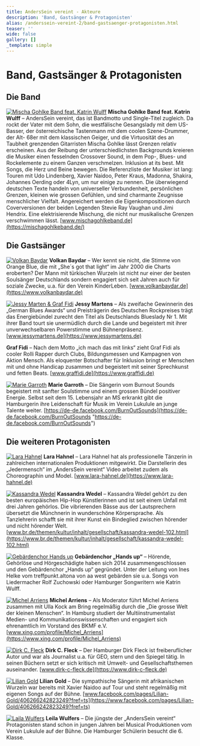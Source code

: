 ```yaml
---
title: AndersSein vereint - Akteure
description: 'Band, Gastsänger & Protagonisten'
alias: /anderssein-vereint-2/band-gastsaenger-protagonisten.html
teaser: ''
wide: false
gallery: []
_template: simple
---
```


# Band, Gastsänger & Protagonisten

## Die Band

[![Mischa Gohlke Band feat. Katrin Wulff](/media/2015/05/Mischa-Gohlke-Band-feat.-Katrin-Wulff-4a-_-Foto-by-Tom-Roeler-2.jpg "Foto by Tom Roeler")](/media/2015/05/Mischa-Gohlke-Band-feat.-Katrin-Wulff-4a-_-Foto-by-Tom-Roeler-2.jpg) **Mischa Gohlke Band feat. Katrin Wulff** – AndersSein vereint, das ist Bandmotto und Single-Titel zugleich. Da rockt der Vater mit dem Sohn, die westfälische Gesangslady mit dem US-Basser, der österreichische Tastenmann mit dem coolen Szene-Drummer, der Alt- 68er mit dem klassischen Geiger, und die Virtuosität des an Taubheit grenzenden Gitarristen Mischa Gohlke lässt Grenzen relativ erscheinen. Aus der Reibung der unterschiedlichsten Backgrounds kreieren die Musiker einen fesselnden Crossover Sound, in dem Pop-, Blues- und Rockelemente zu einem Ganzen verschmelzen. Inklusion at its best. Mit Songs, die Herz und Beine bewegen. Die Referenzliste der Musiker ist lang: Touren mit Udo Lindenberg, Xavier Naidoo, Peter Kraus, Madonna, Shakira, Johannes Oerding oder 4Lyn, um nur einige zu nennen. Die überwiegend deutschen Texte handeln von universeller Verbundenheit, persönlichen Grenzen, kleinen wie grossen Gefühlen, und sind charmante Zeugnisse menschlicher Vielfalt. Angereichert werden die Eigenkompositionen durch Coverversionen der beiden Legenden Stevie Ray Vaughan und Jimi Hendrix. Eine elektrisierende Mischung, die nicht nur musikalische Grenzen verschwimmen lässt. [www.mischagohlkeband.de](https://mischagohlkeband.de/)

## Die Gastsänger

[![Volkan Baydar](/media/2015/05/Volkan-Baydar-_-Foto-by-Robin-Schmiedebach.jpg "Foto by Robin Schmiedebach")](/media/2015/05/Volkan-Baydar-_-Foto-by-Robin-Schmiedebach.jpg) **Volkan Baydar** – Wer kennt sie nicht, die Stimme von Orange Blue, die mit „She´s got that light“ im Jahr 2000 die Charts eroberten? Der Mann mit türkischen Wurzeln ist nicht nur einer der besten Soulsänger Deutschlands sondern engagiert sich seit Jahren auch für soziale Zwecke, u.a. für den Verein KinderLeben. [www.volkanbaydar.de](https://www.volkanbaydar.de)

[![Jessy Marten & Graf Fidi](/media/2015/05/Favorit-_-Graf-Fidi-und-Jessy-Martens-_-DSCF7213-2.jpg "Foto by Tom Roeler")](/media/2015/05/Favorit-_-Graf-Fidi-und-Jessy-Martens-_-DSCF7213-2.jpg) **Jessy Martens** – Als zweifache Gewinnerin des „German Blues Awards“ und Preisträgerin des Deutschen Rockpreises trägt das Energiebündel zurecht den Titel als Deutschlands Blueslady Nr 1. Mit ihrer Band tourt sie unermüdlich durch die Lande und begeistert mit ihrer unverwechselbaren Powerstimme und Bühnenpräsenz. [www.jessymartens.de](https://www.jessymartens.de)

**Graf Fidi** – Nach dem Motto „ich mach das mit links“ zieht Graf Fidi als cooler Rolli Rapper durch Clubs, Bildungsmessen und Kampagnen von Aktion Mensch. Als eloquenter Botschafter für Inklusion bringt er Menschen mit und ohne Handicap zusammen und begeistert mit seiner Sprechkunst und fetten Beats. [www.graffidi.de](https://www.graffidi.de)

[![Marie Garroth](/media/2015/05/MarieIMG_8302.jpg "Foto by Tom Roeler")](/media/2015/05/MarieIMG_8302.jpg) **Marie Garroth** – Die Sängerin vom Burnout Sounds begeistert mit sanfter Soulstimme und einem grossen Bündel positiver Energie. Selbst seit dem 15. Lebensjahr an MS erkrankt gibt die Hamburgerin ihre Leidenschaft für Musik im Verein Lukulule an junge Talente weiter. [https://de-de.facebook.com/BurnOutSounds](https://de-de.facebook.com/BurnOutSounds "https://de-de.facebook.com/BurnOutSounds")

## Die weiteren Protagonisten

[![Lara Hahnel](/media/2015/05/lara-130914-345-_-Foto-by-Nico-Pudimat.jpg "Foto by Nico Pudimat")](/media/2015/05/lara-130914-345-_-Foto-by-Nico-Pudimat.jpg) **Lara Hahnel** – Lara Hahnel hat als professionelle Tänzerin in zahlreichen internationalen Produktionen mitgewirkt. Die Darstellerin des „Jedermensch“ im „AndersSein vereint“ Video arbeitet zudem als Choreographin und Model. [www.lara-hahnel.de](https://www.lara-hahnel.de)

[![Kassandra Wedel](/media/2015/05/Kassandra-Wedel-_-IMG_1392.jpg "Kassandra Wedel")](/media/2015/05/Kassandra-Wedel-_-IMG_1392.jpg) **Kassandra Wedel** – Kassandra Wedel gehört zu den besten europäischen Hip-Hop Künstlerinnen und ist seit einem Unfall mit drei Jahren gehörlos. Die vibrierenden Bässe aus der Lautsprechern übersetzt die Münchnerin in wunderschöne Körpersprache. Als Tanzlehrerin schafft sie mit ihrer Kunst ein Bindeglied zwischen hörender und nicht hörender Welt. [www.br.de/themen/kultur/inhalt/gesellschaft/kassandra-wedel-102.html](https://www.br.de/themen/kultur/inhalt/gesellschaft/kassandra-wedel-102.html)

[![Gebärdenchor Hands up](/media/2015/05/GabaerdenChor-Hands-up_Gruppe_IMG_8466-_TR.jpg "Foto by Tom Roeler")](/media/2015/05/GabaerdenChor-Hands-up_Gruppe_IMG_8466-_TR.jpg) **Gebärdenchor „Hands up“** – Hörende, Gehörlöse und Hörgeschädigte haben sich 2014 zusammengeschlossen und den Gebärdenchor „Hands up“ gegründet. Unter der Leitung von Ines Helke vom treffpunkt.altona von aa west gebärden sie u.a. Songs von Liedermacher Rolf Zuchowski oder Hamburger Songwritern wie Katrin Wulff.

[![Michel Arriens](/media/2015/05/MIchel-Arriens-_-selfmade.jpeg "Michel Arriens")](/media/2015/05/MIchel-Arriens-_-selfmade.jpeg) **Michel Arriens** – Als Moderator führt Michel Arriens zusammen mit Ulla Kock am Bring regelmäßig durch die „Die grosse Welt der kleinen Menschen“. In Hamburg studiert der Multiinstrumentalist Medien- und Kommunikationswissenschaften und engagiert sich ehrenamtlich im Vorstand des BKMF e.V. [www.xing.com/profile/Michel_Arriens](https://www.xing.com/profile/Michel_Arriens)

[![Dirk C. Fleck](/media/2015/05/Dirk-Fleck2.jpg "Foty by Will Esskuchen")](/media/2015/05/Dirk-Fleck2.jpg) **Dirk C. Fleck** – Der Hamburger Dirk Fleck ist freiberuflicher Autor und war als Journalist u.a. für GEO, stern und den Spiegel tätig. In seinen Büchern setzt er sich kritisch mit Umwelt- und Gesellschaftsthemen auseinander. [www.dirk-c-fleck.de](https://www.dirk-c-fleck.de)

[![Lilian Gold](/media/2015/05/Lilin-Gold-_-Online.jpg "Lilian Gold")](/media/2015/05/Lilin-Gold-_-Online.jpg) **Lilian Gold** – Die sympathische Sängerin mit afrikanischen Wurzeln war bereits mit Xavier Naidoo auf Tour und steht regelmäßig mit eigenen Songs auf der Bühne. [www.facebook.com/pages/Lilian-Gold/406266242823249?fref=ts](https://www.facebook.com/pages/Lilian-Gold/406266242823249?fref=ts)

[![Laila Wulfers](/media/2015/05/Laila-31.03.2015.jpg "Laila Wulfers")](/media/2015/05/Laila-31.03.2015.jpg) **Leila Wulfers** – Die jüngste der „AndersSein vereint“ Protagonisten stand schon in jungen Jahren bei Musical Produktionen vom Verein Lukulule auf der Bühne. Die Hamburger Schülerin besucht die 6. Klasse.
